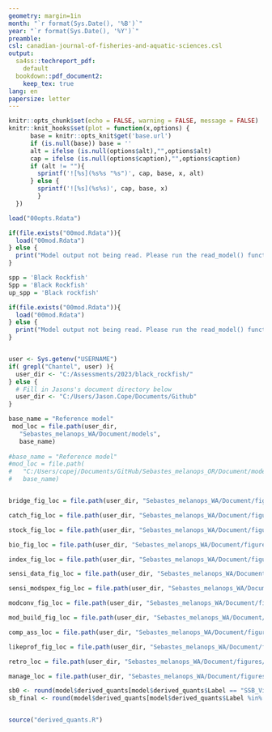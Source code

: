```yaml
---
geometry: margin=1in
month: "`r format(Sys.Date(), '%B')`"
year: "`r format(Sys.Date(), '%Y')`"
preamble: 
csl: canadian-journal-of-fisheries-and-aquatic-sciences.csl
output:
  sa4ss::techreport_pdf:
    default
  bookdown::pdf_document2:
    keep_tex: true
lang: en
papersize: letter
---
```


```r
knitr::opts_chunk$set(echo = FALSE, warning = FALSE, message = FALSE)
knitr::knit_hooks$set(plot = function(x,options) {
      base = knitr::opts_knit$get('base.url')
      if (is.null(base)) base = ''
      alt = ifelse (is.null(options$alt),"",options$alt)
      cap = ifelse (is.null(options$caption),"",options$caption)
      if (alt != ""){
        sprintf('![%s](%s%s "%s")', cap, base, x, alt)
      } else {
        sprintf('![%s](%s%s)', cap, base, x)
        }
  })

load("00opts.Rdata")

if(file.exists("00mod.Rdata")){
  load("00mod.Rdata")
} else {
  print("Model output not being read. Please run the read_model() function.")
}

spp = 'Black Rockfish'
Spp = 'Black Rockfish'
up_spp = 'Black rockfish'

if(file.exists("00mod.Rdata")){
  load("00mod.Rdata")
} else {
  print("Model output not being read. Please run the read_model() function.")
}


user <- Sys.getenv("USERNAME")
if( grepl("Chantel", user) ){
  user_dir <- "C:/Assessments/2023/black_rockfish/"
} else {
  # Fill in Jasons's document directory below
  user_dir <- "C:/Users/Jason.Cope/Documents/Github"
}

base_name = "Reference model"
 mod_loc = file.path(user_dir,
   "Sebastes_melanops_WA/Document/models",
   base_name)
   
#base_name = "Reference model"
#mod_loc = file.path(
#   "C:/Users/copej/Documents/GitHub/Sebastes_melanops_OR/Document/models",
#   base_name)


bridge_fig_loc = file.path(user_dir, "Sebastes_melanops_WA/Document/figures/Bridge")

catch_fig_loc = file.path(user_dir, "Sebastes_melanops_WA/Document/figures/catches")

stock_fig_loc = file.path(user_dir, "Sebastes_melanops_WA/Document/figures/stock")

bio_fig_loc = file.path(user_dir, "Sebastes_melanops_WA/Document/figures/biology_plots")

index_fig_loc = file.path(user_dir, "Sebastes_melanops_WA/Document/figures/index")

sensi_data_fig_loc = file.path(user_dir, "Sebastes_melanops_WA/Document/figures/sensi_data")

sensi_modspex_fig_loc = file.path(user_dir, "Sebastes_melanops_WA/Document/figures/sensi_modspex")

modconv_fig_loc = file.path(user_dir, "Sebastes_melanops_WA/Document/figures/modconverge")

mod_build_fig_loc = file.path(user_dir, "Sebastes_melanops_WA/Document/figures/modbuild")

comp_ass_loc = file.path(user_dir, "Sebastes_melanops_WA/Document/figures/comp_2015_2023")

likeprof_fig_loc = file.path(user_dir, "Sebastes_melanops_WA/Document/figures/likelihoods")

retro_loc = file.path(user_dir, "Sebastes_melanops_WA/Document/figures/retro")

manage_loc = file.path(user_dir, "Sebastes_melanops_WA/Document/figures/management")

sb0 <- round(model$derived_quants[model$derived_quants$Label == "SSB_Virgin", "Value"], 2)
sb_final <- round(model$derived_quants[model$derived_quants$Label %in% paste0("SSB_", model$endyr + 1), "Value"], 2)


source("derived_quants.R")

```
